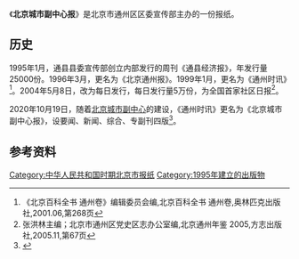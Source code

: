 {{Infobox newspaper
| name                 = 北京城市副中心报
| school               = 
| logo                 = 
| logo_size            = 
| logo_alt             = 
| image                = 
| image_size           = 
| image_alt            = 
| caption              = 
| motto                = 
| type                 = 
| format               = 
| owner                = <!-- or |owners= -->
| founder              = <!-- or |founders= -->
| publisher            = 
| president            = 
| editor               = 
| chiefeditor          = 
| depeditor            = 
| assoceditor          = 
| maneditor            = 
| generalmanager       = 
| newseditor           = 
| managingeditordesign = 
| dirinteractive       = 
| campuseditor         = 
| campuschief          = 
| metroeditor          = 
| metrochief           = 
| opeditor             = 
| sportseditor         = 
| photoeditor          = 
| staff                = 
| foundation           = {{start date and age|1995|1}}
| political            = 
| language             = 中文
| ceased publication   = 
| relaunched           = 
| headquarters         = [[北京市|北京市]][[通州区_(北京市)|通州区]][[新华东街|新华东街]]256号
| publishing_city      = 
| publishing_country   = 
| circulation          = 
| circulation_date     = 
| circulation_ref      = 
| readership           = 
| sister newspapers    = 
| ISSN                 = 
| oclc                 = 
| RNI                  = 
| price              = 
| website              = http://kanbao.dayuntongzhou.com/
| free                 = 
}}
《'''北京城市副中心报'''》是北京市通州区区委宣传部主办的一份报纸。

== 历史 ==

1995年1月，通县县委宣传部创立内部发行的周刊《通县经济报》，年发行量25000份。1996年3月，更名为《北京通州报》。1999年1月，更名为《通州时讯》<ref>《北京百科全书 通州卷》编辑委员会编,北京百科全书  通州卷,奥林匹克出版社,2001.06,第268页</ref>。2004年5月8日，改为每日发行，每日发行量5万份，为全国首家社区日报<ref>张洪林主编；北京市通州区党史区志办公室编,北京通州年鉴  2005,方志出版社,2005.11,第67页</ref>。

2020年10月19日，随着[[北京城市副中心|北京城市副中心]]的建设，《通州时讯》更名为《北京城市副中心报》，设要闻、新闻、综合、专副刊四版<ref>{{cite news |author1=陈杭 |title=城市副中心媒体升级改版 将于10月19日亮相_中新社_北京分社 |url=http://www.bj.chinanews.com/news/2020/1017/79289.html |accessdate=2021-01-18 |work=www.bj.chinanews.com |agency=中新网 |date=2020年10月17日 |archive-date=2020-10-27 |archive-url=https://web.archive.org/web/20201027115913/http://www.bj.chinanews.com/news/2020/1017/79289.html }}</ref>。

== 参考资料 ==
{{Reflist}}

[[Category:中华人民共和国时期北京市报纸|Category:中华人民共和国时期北京市报纸]]
[[Category:1995年建立的出版物|Category:1995年建立的出版物]]